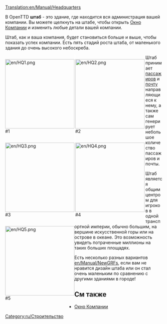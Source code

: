 [[Translation:en/Manual/Headquarters]]

В OpenTTD '''штаб''' - это здание, где находится вся администрация вашей компании. Вы можете щелкнуть на штабе, чтобы открыть [[ru/Manual/Транспортная компания|Окно Компании]] и изменить любые детали вашей компании. 

Штаб, как и ваша компания, будет становиться больше и выше, чтобы показать успех компании. Есть пять стадий роста штаба, от маленького здания до очень высокого небоскреба.

<div style="float:left;border-right:3px solid white">[[File:en/HQ1.png|222px]]<br />#1</div>
<div style="float:left;border-right:3px solid white">[[File:en/HQ2.png|222px]]<br />#2</div>
<div style="float:left;border-right:3px solid white">[[File:en/HQ3.png|222px]]<br />#3</div>
<div style="float:left;border-right:3px solid white">[[File:en/HQ4.png|222px]]<br />#4</div>
<div style="float:left">[[File:en/HQ5.png|222px]]<br />#5</div>

{{en/-}}

Штаб принимает [[ru/Manual/Base Set/Economy/Пассажиры|пассажиров]] и [[ru/Manual/Base Set/Economy/Почта|почту]] направляющиеся к нему, а также сам генерирует небольшое количество пассажиров и почты.

Штаб является общим центром для игроков в одной транспортной империи, обычно большим, на вершине искусственной горы или на острове в океане. Это возможность увидеть потраченные миллионы на таких больших площадях.

Есть несколько разных вариантов [[en/Manual/NewGRF]]s, если вам не нравится дизайн штаба или он стал очень маленьким по сравнению с другими зданиями в городе!
==См также==
*[[ru/Manual/Транспортная компания|Окно Компании]]

[[Category:ru/Строительство]]